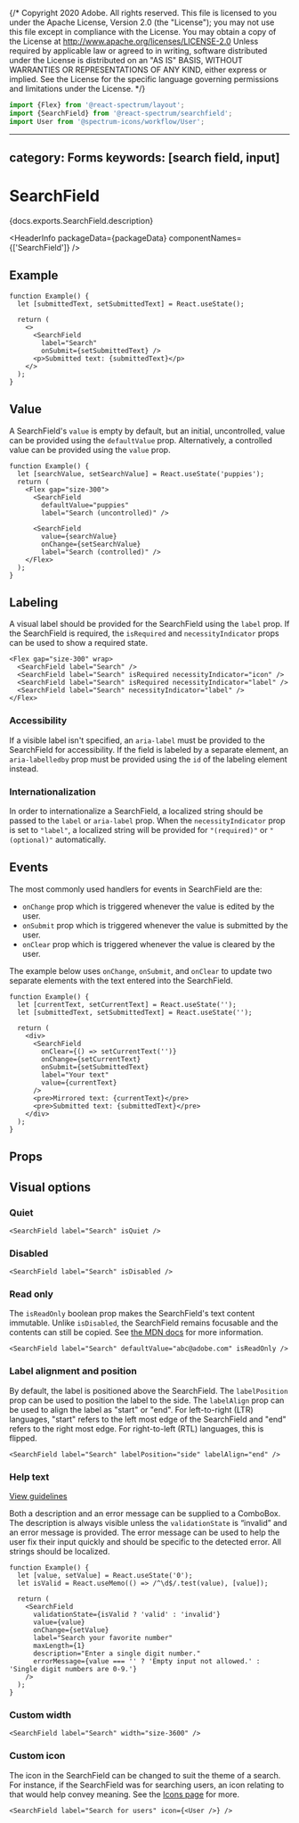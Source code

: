 {/* Copyright 2020 Adobe. All rights reserved.
This file is licensed to you under the Apache License, Version 2.0 (the "License");
you may not use this file except in compliance with the License. You may obtain a copy
of the License at http://www.apache.org/licenses/LICENSE-2.0
Unless required by applicable law or agreed to in writing, software distributed under
the License is distributed on an "AS IS" BASIS, WITHOUT WARRANTIES OR REPRESENTATIONS
OF ANY KIND, either express or implied. See the License for the specific language
governing permissions and limitations under the License. */}



```jsx import
import {Flex} from '@react-spectrum/layout';
import {SearchField} from '@react-spectrum/searchfield';
import User from '@spectrum-icons/workflow/User';
```

---
category: Forms
keywords: [search field, input]
---

# SearchField

<PageDescription>{docs.exports.SearchField.description}</PageDescription>

<HeaderInfo
  packageData={packageData}
  componentNames={['SearchField']} />

## Example

```tsx example
function Example() {
  let [submittedText, setSubmittedText] = React.useState();

  return (
    <>
      <SearchField
        label="Search"
        onSubmit={setSubmittedText} />
      <p>Submitted text: {submittedText}</p>
    </>
  );
}
```

## Value

A SearchField's `value` is empty by default, but an initial, uncontrolled, value can be provided using the `defaultValue` prop.
Alternatively, a controlled value can be provided using the `value` prop.

```tsx example
function Example() {
  let [searchValue, setSearchValue] = React.useState('puppies');
  return (
    <Flex gap="size-300">
      <SearchField
        defaultValue="puppies"
        label="Search (uncontrolled)" />

      <SearchField
        value={searchValue}
        onChange={setSearchValue}
        label="Search (controlled)" />
    </Flex>
  );
}
```

## Labeling

A visual label should be provided for the SearchField using the `label` prop. If the SearchField is required, the `isRequired` and `necessityIndicator` props can be used to show a required state.

```tsx example
<Flex gap="size-300" wrap>
  <SearchField label="Search" />
  <SearchField label="Search" isRequired necessityIndicator="icon" />
  <SearchField label="Search" isRequired necessityIndicator="label" />
  <SearchField label="Search" necessityIndicator="label" />
</Flex>
```

### Accessibility

If a visible label isn't specified, an `aria-label` must be provided to the SearchField for
accessibility. If the field is labeled by a separate element, an `aria-labelledby` prop must be provided using
the `id` of the labeling element instead.

### Internationalization

In order to internationalize a SearchField, a localized string should be passed to the `label` or `aria-label` prop.
When the `necessityIndicator` prop is set to `"label"`, a localized string will be provided for `"(required)"` or `"(optional)"` automatically.

## Events

The most commonly used handlers for events in SearchField are the:
- `onChange` prop which is triggered whenever the value is edited by the user.
- `onSubmit` prop which is triggered whenever the value is submitted by the user.
- `onClear` prop which is triggered whenever the value is cleared by the user.

The example below uses `onChange`, `onSubmit`, and `onClear` to update two separate elements with the text entered into the SearchField.

```tsx example
function Example() {
  let [currentText, setCurrentText] = React.useState('');
  let [submittedText, setSubmittedText] = React.useState('');

  return (
    <div>
      <SearchField
        onClear={() => setCurrentText('')}
        onChange={setCurrentText}
        onSubmit={setSubmittedText}
        label="Your text"
        value={currentText}
      />
      <pre>Mirrored text: {currentText}</pre>
      <pre>Submitted text: {submittedText}</pre>
    </div>
  );
}
```

## Props

<PropTable component={docs.exports.SearchField} links={docs.links} />

## Visual options

### Quiet

```tsx example
<SearchField label="Search" isQuiet />
```

### Disabled

```tsx example
<SearchField label="Search" isDisabled />
```

### Read only

The `isReadOnly` boolean prop makes the SearchField's text content immutable. Unlike `isDisabled`, the SearchField remains focusable
and the contents can still be copied. See [the MDN docs](https://developer.mozilla.org/en-US/docs/Web/HTML/Attributes/readonly) for more information.

```tsx example
<SearchField label="Search" defaultValue="abc@adobe.com" isReadOnly />
```

### Label alignment and position

By default, the label is positioned above the SearchField. The `labelPosition` prop can be used to position the label to the side. The `labelAlign` prop can be used to align the label as "start" or "end". For left-to-right (LTR) languages, "start" refers to the left most edge of the SearchField and "end" refers to the right most edge. For right-to-left (RTL) languages, this is flipped.

```tsx example
<SearchField label="Search" labelPosition="side" labelAlign="end" />
```

### Help text
[View guidelines](https://spectrum.adobe.com/page/help-text/#Usage-guidelines)

Both a description and an error message can be supplied to a ComboBox. The description is always visible unless the `validationState` is “invalid” and an error message is provided. The error message can be used to help the user fix their input quickly and should be specific to the detected error. All strings should be localized.

```tsx example
function Example() {
  let [value, setValue] = React.useState('0');
  let isValid = React.useMemo(() => /^\d$/.test(value), [value]);

  return (
    <SearchField
      validationState={isValid ? 'valid' : 'invalid'}
      value={value}
      onChange={setValue}
      label="Search your favorite number"
      maxLength={1}
      description="Enter a single digit number."
      errorMessage={value === '' ? 'Empty input not allowed.' : 'Single digit numbers are 0-9.'}
    />
  );
}
```

### Custom width

```tsx example
<SearchField label="Search" width="size-3600" />
```

### Custom icon
The icon in the SearchField can be changed to suit the theme of a search. For instance, if the SearchField was for searching users, an icon relating to that would help convey meaning. See the [Icons page](./Icon.html) for more.
```tsx example
<SearchField label="Search for users" icon={<User />} />
```
